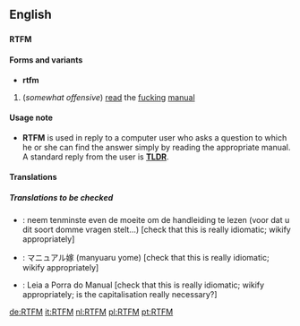 ==English==
==={{initialism}}===
'''RTFM'''

====Forms and variants====
*'''rtfm'''

#{{internet}} (''somewhat offensive'') [[read]] the [[fucking]] [[manual]]
<!--yeah, right: we all know it only stands for the first of these
#Read the Fucking Manual; Read the Funny Manual; Read the Freaking Manual, Read the Fine Manual, Read the Friendly Manual.-->

====Usage note====
*'''RTFM''' is used in reply to a computer user who asks a question to which he or she can find the answer simply by reading the appropriate manual.  A standard reply from the user is '''[[TLDR]]'''.

====Translations====
<!--Note: Provide ABBREVIATIONS where these exist and ensure translations are IDIOMATIC-->
{{top}}
{{mid}}
{{bottom}}

=====Translations to be checked=====
<!--Remove this section once all of the translations below have been moved into the tables above.-->
{{checktrans}}
*{{ttbc|Dutch}}: neem tenminste even de moeite om de handleiding te lezen (voor dat u dit soort domme vragen stelt...) [check that this is really idiomatic; wikify appropriately]
*{{ttbc|Japanese}}: マニュアル嫁 (manyuaru yome) [check that this is really idiomatic; wikify appropriately]
*{{ttbc|Portuguese}}: Leia a Porra do Manual [check that this is really idiomatic; wikify appropriately; is the capitalisation really necessary?]

[[de:RTFM]]
[[it:RTFM]]
[[nl:RTFM]]
[[pl:RTFM]]
[[pt:RTFM]]
